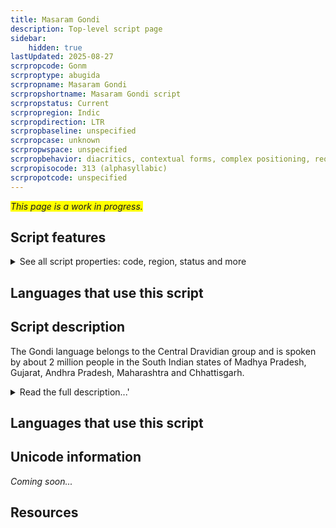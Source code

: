 ```yaml
---
title: Masaram Gondi
description: Top-level script page
sidebar:
    hidden: true
lastUpdated: 2025-08-27
scrpropcode: Gonm
scrproptype: abugida
scrpropname: Masaram Gondi
scrpropshortname: Masaram Gondi script
scrpropstatus: Current
scrpropregion: Indic
scrpropdirection: LTR
scrpropbaseline: unspecified
scrpropcase: unknown
scrpropwspace: unspecified
scrpropbehavior: diacritics, contextual forms, complex positioning, required ligatures
scrpropisocode: 313 (alphasyllabic)
scrpropotcode: unspecified
---
```


<span style='background-color:yellow'>_This page is a work in progress._</span>


## Script features

<details>
<summary> See all script properties: code, region, status and more</summary>
<ScriptInfo />
</details>

## Languages that use this script

<WsList script='Gonm' wsMax='5' />

## Script description

The Gondi language belongs to the Central Dravidian group and is spoken by about 2 million people in the South Indian states of Madhya Pradesh, Gujarat, Andhra Pradesh, Maharashtra and Chhattisgarh.

<details>
<summary>Read the full description...'</summary>The language is usually written in the [Devanagari](/scrlang/script-deva) or [Telugu](/scrlang/script-Telu) scripts, but, in 1928, Munshi Mangal Singh Masaram designed a script specifically for the Gondi language. An older script for writing Gondi, [Gunjala Gondi](/scrlang/script-Gong), is being revived in some places. The Masaram Gondi script includes thirty-six consonant letters, ten vowel letters, and ten vowel signs. The script is an abugida; each consonant letter contains an inherent [a] vowel which can be changed using a vowel sign. The _virama_ symbol typical of Indic abugidas is missing from the script. Rather, the inherent vowel is cancelled by removing the horizontal line which is attached to the right of every letter. Conjuncts are formed in this way with the exception of ksạ, jña, tra, which are written with special ligatures, and combinations with RA, which exhibits contextual variation.

Masaram Gondi employs script-specific digits from 0-9. There is no script-specific punctuation; Latin punctuation is used.
</details>

## Languages that use this script

<WsList script='Gonm' wsMax='5' />

## Unicode information

_Coming soon..._

## Resources

<ScriptResources detailSummary='seemore' />

